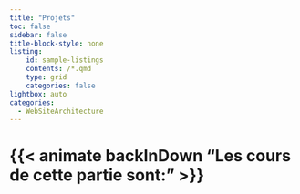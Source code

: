 ```yaml
---
title: "Projets"
toc: false
sidebar: false
title-block-style: none
listing:
    id: sample-listings
    contents: /*.qmd
    type: grid
    categories: false
lightbox: auto
categories:
  - WebSiteArchitecture
---
```


# {{< animate backInDown "Les cours de cette partie sont:" >}} 